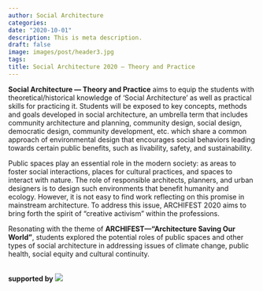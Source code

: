 ```yaml
---
author: Social Architecture
categories:
date: "2020-10-01"
description: This is meta description.
draft: false
image: images/post/header3.jpg
tags:
title: Social Architecture 2020 — Theory and Practice
---
```


__Social Architecture — Theory and Practice__ aims to equip the students with theoretical/historical knowledge of ‘Social Architecture’ as well as practical skills for practicing it. Students will be exposed to key concepts, methods and goals developed in social architecture, an umbrella term that includes community architecture and planning, community design, social design, democratic design, community development, etc. which share a common approach of environmental design that encourages social behaviors leading towards certain public benefits, such as livability, safety, and sustainability. 

Public spaces play an essential role in the modern society: as areas to foster social interactions, places for cultural practices, and spaces to interact with nature. The role of responsible architects, planners, and urban designers is to design such environments that benefit humanity and ecology. However, it is not easy to find work reflecting on this promise in mainstream architecture. To address this issue, ARCHIFEST 2020 aims to bring forth the spirit of “creative activism” within the professions. 

Resonating with the theme of __ARCHIFEST—“Architecture Saving Our World”__, students explored the potential roles of public spaces and other types of social architecture in addressing issues of climate change, public health, social equity and cultural continuity.

<br>
__supported by__
![](https://socialarchi.github.io/images/logos.png)


